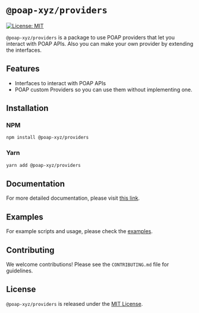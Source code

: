 # `@poap-xyz/providers`

[![License: MIT](https://img.shields.io/badge/License-MIT-green.svg)](https://opensource.org/licenses/MIT)

`@poap-xyz/providers` is a package to use POAP providers that let you interact with POAP APIs. Also you can make your own provider by extending the interfaces.

## Features

- Interfaces to interact with POAP APIs
- POAP custom Providers so you can use them without implementing one.

## Installation

### NPM

```bash
npm install @poap-xyz/providers
```

### Yarn

```bash
yarn add @poap-xyz/providers
```

## Documentation

For more detailed documentation, please visit [this link](https://documentation.poap.tech/docs).

## Examples

For example scripts and usage, please check the [examples](https://github.com/poap-xyz/poap.js/tree/main/examples).

## Contributing

We welcome contributions! Please see the `CONTRIBUTING.md` file for guidelines.

## License

`@poap-xyz/providers` is released under the [MIT License](https://opensource.org/licenses/MIT).
